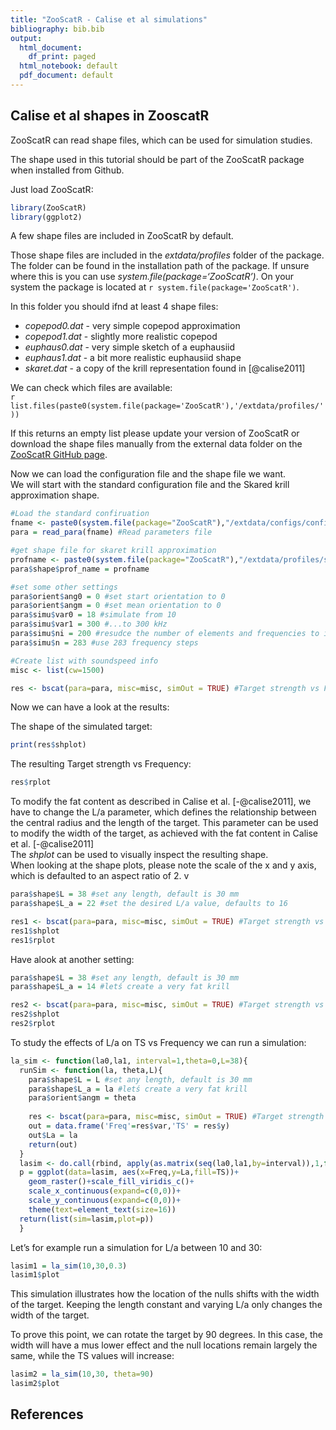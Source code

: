 ```yaml
---
title: "ZooScatR - Calise et al simulations"
bibliography: bib.bib
output:
  html_document:
    df_print: paged
  html_notebook: default
  pdf_document: default
---
```


## Calise et al shapes in ZooscatR

ZooScatR can read shape files, which can be used for simulation studies.

The shape used in this tutorial should be part of the ZooScatR package when installed from Github.  

Just load ZooScatR:  

```r
library(ZooScatR)
library(ggplot2)
```

A few shape files are included in ZooScatR by default.  
  
Those shape files are included in the *extdata/profiles* folder of the package. The folder can be found in the installation path of the package. If unsure where this is you can use *system.file(package='ZooScatR')*. On your system the package is located at `r system.file(package='ZooScatR') `.  
  
In this folder you should ifnd at least 4 shape files: 

* *copepod0.dat* - very simple copepod approximation
* *copepod1.dat* - slightly more realistic copepod
* *euphaus0.dat* - very simple sketch of a euphausiid
* *euphaus1.dat* - a bit more realistic euphausiid shape
* *skaret.dat* - a copy of the krill representation found in [@calise2011]  

We can check which files are available:  
`r list.files(paste0(system.file(package='ZooScatR'),'/extdata/profiles/'))`   
   
If this returns an empty list please update your version of ZooScatR or download the shape files manually from the external data folder on the [ZooScatR GitHub page](https://github.com/AustralianAntarcticDivision/ZooScatR/tree/master/inst/extdata/profiles).  

Now we can load the configuration file and the shape file we want.  
We will start with the standard configuration file and the Skared krill approximation shape.  
```r
#Load the standard confiruation
fname <- paste0(system.file(package="ZooScatR"),"/extdata/configs/config_0.dat") #Loacation of the parameters file
para = read_para(fname) #Read parameters file

#get shape file for skaret krill approximation
profname <- paste0(system.file(package="ZooScatR"),"/extdata/profiles/skaret.dat") #krill example
para$shape$prof_name = profname

#set some other settings
para$orient$ang0 = 0 #set start orientation to 0
para$orient$angm = 0 #set mean orientation to 0
para$simu$var0 = 18 #simulate from 10 
para$simu$var1 = 300 #...to 300 kHz
para$simu$ni = 200 #resudce the number of elements and frequencies to improve speed
para$simu$n = 283 #use 283 frequency steps

#Create list with soundspeed info
misc <- list(cw=1500)

res <- bscat(para=para, misc=misc, simOut = TRUE) #Target strength vs Frequency
```
Now we can have a look at the results:  
  
The shape of the simulated target:  
```r
print(res$shplot)
```


The resulting Target strength vs Frequency:  
```r
res$rplot
```
  
To modify the fat content as described in Calise et al. [-@calise2011], we have to change the L/a parameter, which defines the relationship between the central radius and the length of the target. This parameter can be used to modify the width of the target, as achieved with the fat content in Calise et al. [-@calise2011]  
The *shplot* can be used to visually inspect the resulting shape.  
When looking at the shape plots, please note the scale of the x and y axis, which is defaulted to an aspect ratio of 2. v

```r
para$shape$L = 38 #set any length, default is 30 mm
para$shape$L_a = 22 #set the desired L/a value, defaults to 16

res1 <- bscat(para=para, misc=misc, simOut = TRUE) #Target strength vs Frequency
res1$shplot
res1$rplot
```

Have alook at another setting:  

```r
para$shape$L = 38 #set any length, default is 30 mm
para$shape$L_a = 14 #letś create a very fat krill

res2 <- bscat(para=para, misc=misc, simOut = TRUE) #Target strength vs Frequency
res2$shplot
res2$rplot
```
  
To study the effects of L/a on TS vs Frequency we can run a simulation:  
  
```r
la_sim <- function(la0,la1, interval=1,theta=0,L=38){
  runSim <- function(la, theta,L){
    para$shape$L = L #set any length, default is 30 mm
    para$shape$L_a = la #letś create a very fat krill
    para$orient$angm = theta
    
    res <- bscat(para=para, misc=misc, simOut = TRUE) #Target strength vs Frequency
    out = data.frame('Freq'=res$var,'TS' = res$y)
    out$La = la
    return(out)
  }
  lasim <- do.call(rbind, apply(as.matrix(seq(la0,la1,by=interval)),1,function(x) runSim(x,theta,L)))
  p = ggplot(data=lasim, aes(x=Freq,y=La,fill=TS))+
    geom_raster()+scale_fill_viridis_c()+
    scale_x_continuous(expand=c(0,0))+
    scale_y_continuous(expand=c(0,0))+
    theme(text=element_text(size=16))
  return(list(sim=lasim,plot=p))
  }
```
  
Let's for example run a simulation for L/a between 10 and 30:  
  
```r
lasim1 = la_sim(10,30,0.3)
lasim1$plot
```

This simulation illustrates how the location of the nulls shifts with the width of the target. Keeping the length constant and varying L/a only changes the width of the target. 

To prove this point, we can rotate the target by 90 degrees. In this case, the width will have a mus lower effect and the null locations remain largely the same, while the TS values will increase:  

```r
lasim2 = la_sim(10,30, theta=90)
lasim2$plot
```

## References  
